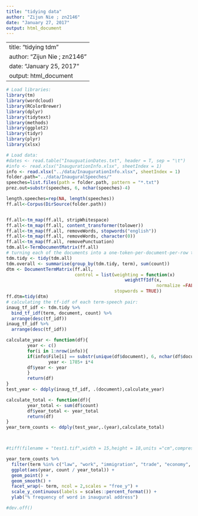 ```yaml
---
title: "tidying data"
author: "Zijun Nie ; zn2146"
date: "January 27, 2017"
output: html_document
---
```


---
title: "tidying tdm"
author: "Zijun Nie ; zn2146"
date: "January 25, 2017"
output: html_document
---

```r
# Load libraries:
library(tm)
library(wordcloud)
library(RColorBrewer)
library(dplyr)
library(tidytext)
library(methods)
library(ggplot2)
library(tidyr)
library(plyr)
library(xlsx)
```

```r
# Load data:
#dates <- read.table("InauguationDates.txt", header = T, sep = "\t")
#info <- read.xlsx("InaugurationInfo.xlsx", sheetIndex = 1)
info <- read.xlsx("../data/InaugurationInfo.xlsx", sheetIndex = 1)
folder.path="../data/InauguralSpeeches/"
speeches=list.files(path = folder.path, pattern = "*.txt")
prez.out=substr(speeches, 6, nchar(speeches)-4)

length.speeches=rep(NA, length(speeches))
ff.all<-Corpus(DirSource(folder.path))


ff.all<-tm_map(ff.all, stripWhitespace)
ff.all<-tm_map(ff.all, content_transformer(tolower))
ff.all<-tm_map(ff.all, removeWords, stopwords("english"))
ff.all<-tm_map(ff.all, removeWords, character(0))
ff.all<-tm_map(ff.all, removePunctuation)
tdm.all<-TermDocumentMatrix(ff.all)
# turning each of the documents into a one-token-per-document-per-row table:
tdm.tidy <- tidy(tdm.all)
tdm.overall <- summarise(group_by(tdm.tidy, term), sum(count))
dtm <- DocumentTermMatrix(ff.all,
                          control = list(weighting = function(x)
                                             weightTfIdf(x, 
                                                         normalize =FALSE),
                                         stopwords = TRUE))
ff.dtm=tidy(dtm)
# calculating the tf-idf of each term-speech pair:
inaug_tf_idf <- tdm.tidy %>%
  bind_tf_idf(term, document, count) %>%
  arrange(desc(tf_idf))
inaug_tf_idf %>%
  arrange(desc(tf_idf))
```





```r

calculate_year <- function(df){
        year <- c()
        for(i in 1:nrow(info)){
        if(info$File[i] == substr(unique(df$document), 6, nchar(df$document)-6))
                year <- 1785+ i*4
        df$year <- year
        }
        return(df)
}
test_year <- ddply(inaug_tf_idf, .(document),calculate_year)

calculate_total <- function(df){
        year_total <- sum(df$count)
        df$year_total <- year_total
        return(df)
}
year_term_counts <- ddply(test_year,.(year),calculate_total)



#tiff(filename = "test1.tif",width = 15,height = 18,units ="cm",compression="lzw",bg="white",res=600)

year_term_counts %>%
  filter(term %in% c("law", "work", "immigration", "trade", "economy", "constitution")) %>%
  ggplot(aes(year, count / year_total)) +
  geom_point() +
  geom_smooth() +
  facet_wrap(~ term, ncol = 2,scales = "free_y") +
  scale_y_continuous(labels = scales::percent_format()) +
  ylab("% frequency of word in inaugural address")

#dev.off()

```



